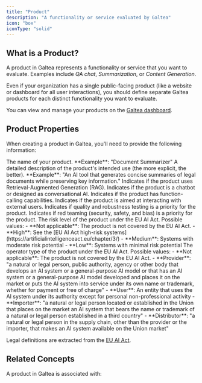 ```yaml
---
title: "Product"
description: "A functionality or service evaluated by Galtea"
icon: "box"
iconType: "solid"
---
```



## What is a Product?

A product in Galtea represents a functionality or service that you want to evaluate. Examples include _QA chat_, _Summarization_, or _Content Generation_.

<Note>Even if your organization has a single public-facing product (like a website or dashboard for all user interactions), you should define separate Galtea products for each distinct functionality you want to evaluate.</Note>

You can view and manage your products on the [Galtea dashboard](https://platform.galtea.ai/products).

## Product Properties

When creating a product in Galtea, you'll need to provide the following information:

<ResponseField name="Product Name" type="Text" required>
  The name of your product.
  **Example**: "Document Summarizer"
</ResponseField>

<ResponseField name="Product Description" type="Text" required>
  A detailed description of the product's intended use (the more explicit, the better).
  **Example**: "An AI tool that generates concise summaries of legal documents while preserving key information."
</ResponseField>

<ResponseField name="RAG" type="Boolean" required>
  Indicates if the product uses Retrieval-Augmented Generation (RAG).
</ResponseField>

<ResponseField name="Conversational" type="Boolean" required>
  Indicates if the product is a chatbot or designed as conversational AI.
</ResponseField>

<ResponseField name="Function Calling" type="Boolean" required>
  Indicates if the product has function-calling capabilities.
</ResponseField>

<ResponseField name="External User Interaction" type="Boolean" required>
  Indicates if the product is aimed at interacting with external users.
</ResponseField>

<ResponseField name="Quality Testing Priority" type="Boolean" required>
  Indicates if quality and robustness testing is a priority for the product.
</ResponseField>

<ResponseField name="Red Teaming Priority" type="Boolean" required>
  Indicates if red teaming (security, safety, and bias) is a priority for the product.
</ResponseField>

<ResponseField name="Risk Level" type="Enum" required>
  The risk level of the product under the EU AI Act.
  Possible values:
  - **Not applicable**: The product is not covered by the EU AI Act.
  - **High**: See the [EU AI Act high-risk systems](https://artificialintelligenceact.eu/chapter/3/)
  - **Medium**: Systems with moderate risk potential
  - **Low**: Systems with minimal risk potential
</ResponseField>

<ResponseField name="Operator Type" type="Enum" required>
  The operator type of the product under the EU AI Act.
  Possible values:
  - **Not applicable**: The product is not covered by the EU AI Act.
  - **Provider**: "a natural or legal person, public authority, agency or other body that develops an AI system or a general-purpose AI model or that has an AI system or a general-purpose AI model developed and places it on the market or puts the AI system into service under its own name or trademark, whether for payment or free of charge"
  - **User**: An entity that uses the AI system under its authority except for personal non-professional activity
  - **Importer**: "a natural or legal person located or established in the Union that places on the market an AI system that bears the name or trademark of a natural or legal person established in a third country"
  - **Distributor**: "a natural or legal person in the supply chain, other than the provider or the importer, that makes an AI system available on the Union market"
</ResponseField>

<Info>Legal definitions are extracted from the [EU AI Act](https://artificialintelligenceact.eu/article/3/).</Info>

## Related Concepts

A product in Galtea is associated with:

<CardGroup cols={3}>
  <VersionCard />
  <TestCard />
  <EvaluationCard />
</CardGroup>
